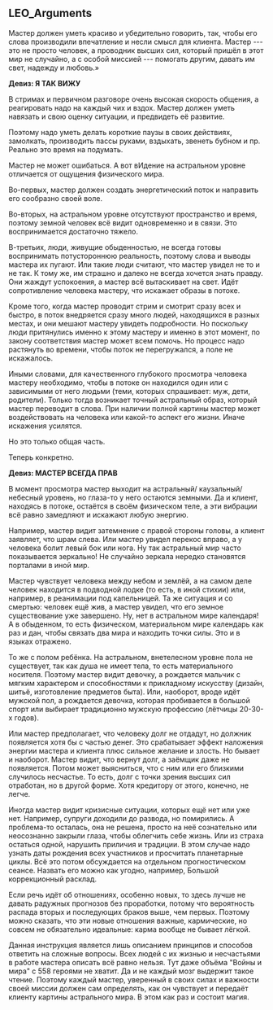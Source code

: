 

## LEO_Arguments

Мастер должен уметь красиво и убедительно говорить, так, чтобы его слова производили впечатление и несли смысл для клиента. Мастер --- это не просто человек, а проводник высших сил, который пришёл в этот мир не случайно, а с особой миссией --- помогать другим, давать им свет, надежду и любовь.»

**Девиз: Я ТАК ВИЖУ**

В стримах и первичном разговоре очень высокая скорость общения, а реагировать надо на каждый чих и вздох. Мастер должен уметь навязать и свою оценку ситуации, и предвидеть её развитие.

Поэтому надо уметь делать короткие паузы в своих действиях, замолкать, производить пассы руками, вздыхать, звенеть бубном и пр. Реально это время на подумать.

Мастер не может ошибаться. А вот вИдение на астральном уровне отличается от ощущения физического мира.

Во-первых, мастер должен создать энергетический поток и направить его сообразно своей воле.

Во-вторых, на астральном уровне отсутствуют пространство и время, поэтому земной человек всё видит одновременно и в связи. Это воспринимается достаточно тяжело.

В-третьих, люди, живущие обыденностью, не всегда готовы воспринимать потустороннюю реальность, поэтому слова и выводы мастера их пугают. Или такие люди считают, что мастер увидел не то и не так. К тому же, им страшно и далеко не всегда хочется знать правду. Они жаждут успокоения, а мастер всё вытаскивает на свет. Идёт сопротивление человека мастеру, что искажает образы в потоке.

Кроме того, когда мастер проводит стрим и смотрит сразу всех и быстро, в поток внедряется сразу много людей, находящихся в разных местах, и они мешают мастеру увидеть подробности. Но поскольку люди притянулись именно к этому мастеру и именно в этот момент, по закону соответствия мастер может всем помочь. Но процесс надо растянуть во времени, чтобы поток не перегружался, а поле не искажалось.

Иными словами, для качественного глубокого просмотра человека мастеру необходимо, чтобы в потоке он находился один или с зависимыми от него людьми (теми, которых спрашивает: муж, дети, родители). Только тогда возникает точный астральный образ, который мастер переводит в слова. При наличии полной картины мастер может воздействовать на человека или какой-то аспект его жизни. Иначе искажения усилятся.

Но это только общая часть.

Теперь конкретно.

**Девиз: МАСТЕР ВСЕГДА ПРАВ**

В момент просмотра мастер выходит на астральный/ каузальный/ небесный уровень, но глаза-то у него остаются земными. Да и клиент, находясь в потоке, остаётся в своём физическом теле, а эти вибрации всё равно замедляют и искажают любую энергию.

Например, мастер видит затемнение с правой стороны головы, а клиент заявляет, что шрам слева. Или мастер увидел перекос вправо, а у человека болит левый бок или нога. Ну так астральный мир часто показывается зеркально! Не случайно зеркала нередко становятся порталами в иной мир.

Мастер чувствует человека между небом и землёй, а на самом деле человек находится в подводной лодке (то есть, в иной стихии) или, например, в реанимации под капельницей. Та же ситуация и со смертью: человек ещё жив, а мастер увидел, что его земное существование уже завершено. Ну, нет в астральном мире календаря! А в обыденном, то есть физическом, материальном мире календарь как раз и дан, чтобы связать два мира и находить точки силы. Это и в языках отражено.

То же с полом ребёнка. На астральном, внетелесном уровне пола не существует, так как душа не имеет тела, то есть материального носителя. Поэтому мастер видит девочку, а рождается мальчик с мягким характером и способностями к прикладному искусству (дизайн, шитьё, изготовление предметов быта). Или, наоборот, вроде идёт мужской пол, а рождается девочка, которая пробивается в большой спорт или выбирает традиционно мужскую профессию (лётчицы 20-30-х годов).

Или мастер предполагает, что человеку долг не отдадут, но должник появляется хотя бы с частью денег. Это срабатывает эффект наложения энергии мастера и клиента плюс сильное желание и злость. Но бывает и наоборот. Мастер видит, что вернут долг, а заёмщик даже не появляется. Потом может выясниться, что с ним или его близкими случилось несчастье. То есть, долг с точки зрения высших сил отработан, но в другой форме. Хотя кредитору от этого, конечно, не легче.

Иногда мастер видит кризисные ситуации, которых ещё нет или уже нет. Например, супруги доходили до развода, но помирились. А проблема-то осталась, она не решена, просто на неё сознательно или неосознанно закрыли глаза, чтобы облегчить себе жизнь. Или из страха остаться одной, нарушить приличия и традиции. В этом случае надо узнать даты рождения всех участников и просчитать планетарные циклы. Всё это потом обсуждается на отдельном прогностическом сеансе. Назвать его можно как угодно, например, Большой коррекционный расклад.

Если речь идёт об отношениях, особенно новых, то здесь лучше не давать радужных прогнозов без проработки, потому что вероятность распада вторых и последующих браков выше, чем первых. Поэтому можно сказать, что эти новые отношения важные, кармические, но совсем не обязательно идеальные: карма вообще не бывает лёгкой.

Данная инструкция является лишь описанием принципов и способов ответить на сложные вопросы. Всех людей с их жизнью и несчастьями в работе мастера описать всё равно нельзя. Тут даже объёма "Войны и мира" с 558 героями не хватит. Да и не каждый мозг выдержит такое чтение. Поэтому каждый мастер, уверенный в своих силах и важности своей миссии должен сам определять, как он чувствует и передаёт клиенту картины астрального мира. В этом как раз и состоит магия.

